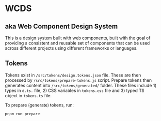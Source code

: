 # WCDS

## aka Web Component Design System

This is a design system built with web components, built with the goal of
providing a consistent and reusable set of components that can be used across
different projects using different frameworks or languages.

## Tokens

Tokens exist in `/src/tokens/design.tokens.json` file. These are then processed by `/src/tokens/prepare-tokens.js` script. Prepare tokens then generates content into `/src/tokens/generated/` folder. These files include 1) types in `d.ts.` file, 2) CSS variables in `tokens.css` file and 3) typed TS object in `tokens.ts` file.

To prepare (generate) tokens, run:

```bash
pnpm run prepare
```
